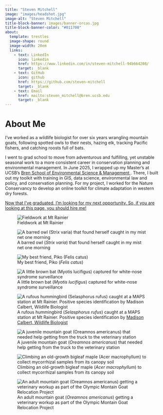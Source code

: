 ```yaml
---
title: "Steven Mitchell"
image: "images/headshot.jpg"
image-alt: "Steven Mitchell"
title-block-banner: images/banner-orcas.jpg
title-block-banner-color: "#011700"
about:
  template: trestles
  image-shape: round
  image-width: 20em
  links: 
    - text: LinkedIn
      icon: linkedin
      href: https://www.linkedin.com/in/steven-mitchell-94b664208/
      target: _blank
    - text: GitHub
      icon: github
      href: https://github.com/steven-mitchell
      target: _blank
    - text: Email
      href: mailto:steven_mitchell@bren.ucsb.edu
      target: _blank
---
```

# About Me

I've worked as a wildlife biologist for over six years wrangling mountain goats, following spotted owls to their nests, hazing elk, tracking Pacific fishers, and catching roosts full of bats.

I went to grad school to move from adventurous and fulfilling, yet unstable seasonal work to a more consistent career in conservation planning and environmental management. In June 2025, I wrapped up my Master's at UCSB's <a href="https://bren.ucsb.edu/"> Bren School of Environmental Science & Management </a>. There, I built out my toolkit with training in GIS, data science, environmental law and policy, and conservation planning. For my project, I worked for the Nature Conservancy to develop an online toolkit for climate adaptation in western dry forests.

<a href="https://www.linkedin.com/in/steven-mitchell-94b664208/"> Now that I've graduated, I'm looking for my next opportunity. So, if you are looking at this page, you should hire me! </a>

::: {layout-ncol="2"}

![Fieldwork at Mt Rainier](images/lake-mystic.jpg)

![A barred owl (*Strix varia*) that found herself caught in my mist net one morning](images/me-with-stva.jpg)

![My best friend, Piko (*Felis catus*)](images/poke-piko.jpg)

![A little brown bat (*Myotis lucifigus*) captured for white-nose syndrome surveillance](images/me-with-mylu.jpg)

![A rufous hummingbird (*Selasphorus rufus*) caught at a MAPS station at Mt Rainier. Positive species identification by <a href="https://madicalbert.github.io/"> Madison Calbert, Wildlife Biologist </a>](images/hummingbird.jpg)

![A juvenile mountain goat (*Oreamnos americanus*) that needed help getting from the truck to the veterinary station](images/mtn-goat-baby.jpg)

![Climbing an old-growth bigleaf maple (*Acer macrophyllum*) to collect mycorrhizal samples from its canopy soil](images/climbing-maple.jpg)

![An adult mountain goat (*Oreamnos americanus*) getting a veterinary workup as part of the Olympic Montain Goat Relocation Project](images/mtn-goat-workup.jpg)
:::